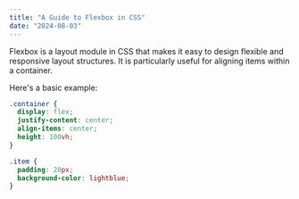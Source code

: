 ```yaml
---
title: "A Guide to Flexbox in CSS"
date: "2024-08-03"
---
```



Flexbox is a layout module in CSS that makes it easy to design flexible and responsive layout structures. It is particularly useful for aligning items within a container.

Here's a basic example:

```css
.container {
  display: flex;
  justify-content: center;
  align-items: center;
  height: 100vh;
}

.item {
  padding: 20px;
  background-color: lightblue;
}
